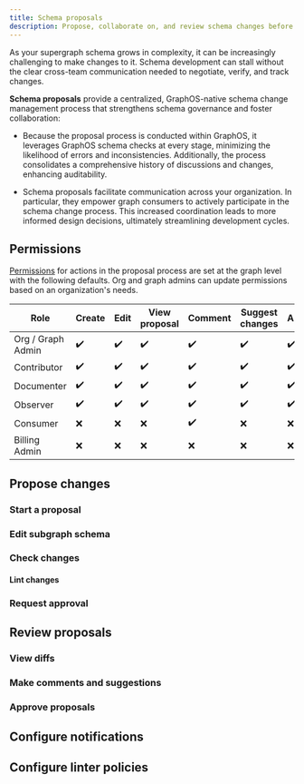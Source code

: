 ```yaml
---
title: Schema proposals
description: Propose, collaborate on, and review schema changes before publication
---
```


<GraphOSEnterpriseRequired />

As your supergraph schema grows in complexity, it can be increasingly challenging to make changes to it. Schema development can stall without the clear cross-team communication needed to negotiate, verify, and track changes.

**Schema proposals** provide a centralized, GraphOS-native schema change management process that strengthens schema governance and foster collaboration:

- Because the proposal process is conducted within GraphOS, it leverages GraphOS schema checks at every stage, minimizing the likelihood of errors and inconsistencies. Additionally, the process consolidates a comprehensive history of discussions and changes, enhancing auditability.

- Schema proposals facilitate communication across your organization. In particular, they empower graph consumers to actively participate in the schema change process. This increased coordination leads to more informed design decisions, ultimately streamlining development cycles.

## Permissions

[Permissions](/graphos/org/members) for actions in the proposal process are set at the graph level with the following defaults. Org and graph admins can update permissions based on an organization's needs.

| Role              | Create | Edit | View proposal | Comment | Suggest changes | Approve |
| ----------------- | ------ | ---- | ------------- | ------- | --------------- | ------- |
| Org / Graph Admin | ✔️     | ✔️   | ✔️            | ✔️      | ✔️              | ✔️      |
| Contributor       | ✔️     | ✔️   | ✔️            | ✔️      | ✔️              | ✔️      |
| Documenter        | ✔️     | ✔️   | ✔️            | ✔️      | ✔️              | ✔️      |
| Observer          | ✔️     | ✔️   | ✔️            | ✔️      | ✔️              | ✔️      |
| Consumer          | ❌     | ❌   | ❌            | ✔️      | ❌              | ❌      |
| Billing Admin     | ❌     | ❌   | ❌            | ❌      | ❌              | ❌      |

## Propose changes

### Start a proposal

### Edit subgraph schema

### Check changes

#### Lint changes

### Request approval

## Review proposals

### View diffs

### Make comments and suggestions

### Approve proposals

## Configure notifications

## Configure linter policies
